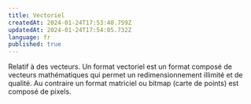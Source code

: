 ```yaml
---
title: Vectoriel
createdAt: 2024-01-24T17:53:40.759Z
updatedAt: 2024-01-24T17:54:05.732Z
language: fr
published: true
---
```


Relatif à des vecteurs. Un format vectoriel est un format composé de vecteurs mathématiques qui permet un redimensionnement illimité et de qualité. 
Au contraire un format matriciel ou bitmap (carte de points) est composé de pixels.
